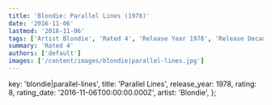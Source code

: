 ```yaml
---
title: 'Blondie: Parallel Lines (1978)'
date: '2016-11-06'
lastmod: '2016-11-06'
tags: ['Artist Blondie', 'Rated 4', 'Release Year 1978', 'Release Decade 1970']
summary: 'Rated 4'
authors: ['default']
images: ['/content/images/blondie|parallel-lines.jpg']
---
```


  key: 'blondie|parallel-lines',
  title: 'Parallel Lines',
  release_year: 1978,
  rating: 8,
  rating_date: '2016-11-06T00:00:00.000Z',
  artist: 'Blondie',
};

<MusicRating data={data} />
